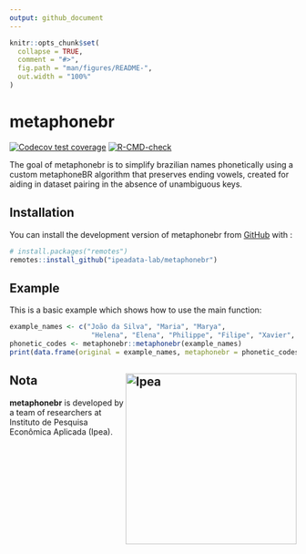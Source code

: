 ```yaml
---
output: github_document
---
```


<!-- README.md is generated from README.Rmd. Please edit that file -->

```r
knitr::opts_chunk$set(
  collapse = TRUE,
  comment = "#>",
  fig.path = "man/figures/README-",
  out.width = "100%"
)
```

# metaphonebr

<!-- badges: start -->
[![Codecov test coverage](https://codecov.io/gh/ipeadata-lab/metaphonebr/graph/badge.svg)](https://app.codecov.io/gh/ipeadata-lab/metaphonebr)
[![R-CMD-check](https://github.com/ipeadata-lab/metaphonebr/actions/workflows/R-CMD-check.yaml/badge.svg)](https://github.com/ipeadata-lab/metaphonebr/actions/workflows/R-CMD-check.yaml)
<!-- badges: end -->

The goal of metaphonebr is to simplify brazilian names phonetically using a custom 
metaphoneBR algorithm that preserves ending vowels,  created for aiding in dataset pairing in 
the absence of unambiguous keys.

## Installation

You can install the development version of metaphonebr from [GitHub](https://github.com/) with :

``` r
# install.packages("remotes")
remotes::install_github("ipeadata-lab/metaphonebr")
```

## Example

This is a basic example which shows how to use the main function:

```r
example_names <- c("João da Silva", "Maria", "Marya",
                    "Helena", "Elena", "Philippe", "Filipe", "Xavier", "Chavier")
phonetic_codes <- metaphonebr::metaphonebr(example_names)
print(data.frame(original = example_names, metaphonebr = phonetic_codes))
```

## Nota <a href="https://www.ipea.gov.br"><img src="man/figures/ipea_logo.png" alt="Ipea" align="right" width="300"/></a>

**metaphonebr** is developed by a team of researchers at Instituto
de Pesquisa Econômica Aplicada (Ipea).
